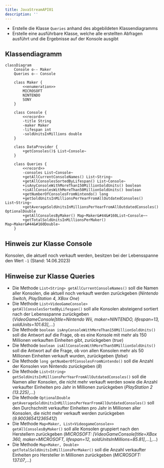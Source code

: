 ```yaml
---
title: JavaStreamAPI01
description: ''
---
```



- Erstelle die Klasse `Queries` anhand des abgebildeten Klassendiagramms
- Erstelle eine ausführbare Klasse, welche alle erstellten Abfragen ausführt und
  die Ergebnisse auf der Konsole ausgibt

## Klassendiagramm

```mermaid
classDiagram
    Console o-- Maker
    Queries o-- Console

    class Maker {
        <<enumeration>>
        MICROSOFT
        NINTENDO
        SONY
    }

    class Console {
        <<record>>
        -title String
        -maker Maker
        -lifespan int
        -soldUnitsInMillions double
    }

    class DataProvider {
        +getConsoles()$ List~Console~
    }

    class Queries {
        <<record>>
        -consoles List~Console~
        +getAllCurrentConsoleNames() List~String~
        +getAllConsolesSortedByLifespan() List~Console~
        +isAnyConsoleWithMoreThan150MillionSoldUnits() boolean
        +isAllConsolesWithMoreThan50MillionSoldUnits() boolean
        +getNumberOfConsolesFromNintendo() long
        +getSoldUnitsInMillionsPerYearFromAllOutdatedConsoles() List~String~
        +getAverageSoldUnitsInMillionsPerYearFromAllOutdatedConsoles() OptionalDouble
        +getAllConsolesByMaker() Map~Maker&#44&#160List~Console~~
        +getTotalSoldUnitsInMillionsPerMaker() Map~Maker&#44&#160Double~
    }
```

## Hinweis zur Klasse Console

Konsolen, die aktuell noch verkauft werden, besitzen bei der Lebensspanne den
Wert `-1` (Stand: 14.06.2023)

## Hinweise zur Klasse Queries

- Die Methode `List<String> getAllCurrentConsoleNames()` soll die Namen aller
  Konsolen, die aktuell noch verkauft werden zurückgeben (_Nintendo Switch,
  PlayStation 4, XBox One_)
- Die Methode `List<VideoGameConsole> getAllConsolesSortedByLifespan()` soll
  alle Konsolen absteigend sortiert nach der Lebensspanne zurückgeben
  (_VideoGameConsole\[title=Nintendo Wii, maker=NINTENDO, lifespan=13,
  soldUnits=101.63]_,...)
- Die Methode `boolean isAnyConsoleWithMoreThan150MillionSoldUnits()` soll die
  Antwort auf die Frage, ob es eine Konsole mit mehr als 150 Millionen
  verkauften Einheiten gibt, zurückgeben (_true_)
- Die Methode `boolean isAllConsolesWithMoreThan50MillionSoldUnits()` soll die
  Antwort auf die Frage, ob von allen Konsolen mehr als 50 Millionen Einheiten
  verkauft wurden, zurückgeben (_false_)
- Die Methode `long getNumberOfConsolesFromNintendo()` soll die Anzahl der
  Konsolen von Nintendo zurückgeben (_8_)
- Die Methode
  `List<String> getSoldUnitsInMillionsPerYearFromAllOutdatedConsoles()` soll die
  Namen aller Konsolen, die nicht mehr verkauft werden sowie die Anzahl
  verkaufter Einheiten pro Jahr in Millionen zurückgeben (_PlayStation 2
  (13.225)_,...)
- Die Methode
  `OptionalDouble getAverageSoldUnitsInMillionsPerYearFromAllOutdatedConsoles()`
  soll den Durchschnitt verkaufter Einheiten pro Jahr in Millionen aller
  Konsolen, die nicht mehr verkauft werden zurückgeben (_9.900365412365412_)
- Die Methode `Map<Maker, List<VideogameConsole>> getAllConsolesByMaker()` soll
  alle Konsolen gruppiert nach den Herstellern zurückgeben (_MICROSOFT:
  \[VideoGameConsole\[title=XBox 360, maker=MICROSOFT, lifespan=12,
  soldUnitsInMillions=85.81]_,...],...)
- Die Methode `Map<Maker, Double> getTotalSoldUnitsInMillionsPerMaker()` soll
  die Anzahl verkaufter Einheiten pro Hersteller in Millionen zurückgeben
  (_MICROSOFT: 137.07_,...)

<Exercise pullRequest="71" branchSuffix="stream-api/01" />
